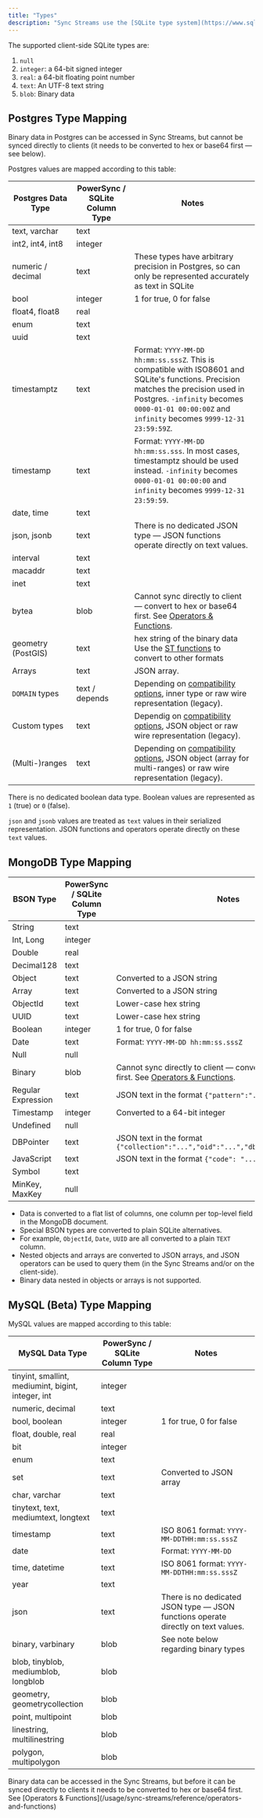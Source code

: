 ```yaml
---
title: "Types"
description: "Sync Streams use the [SQLite type system](https://www.sqlite.org/datatype3.html)."
---
```


The supported client-side SQLite types are:

1. `null`
2. `integer`: a 64-bit signed integer
3. `real`: a 64-bit floating point number
4. `text`: An UTF-8 text string
5. `blob`: Binary data

## <Icon icon="elephant" iconType="solid" size={32}/> Postgres Type Mapping

Binary data in Postgres can be accessed in Sync Streams, but cannot be synced directly to clients (it needs to be converted to hex or base64 first — see below).

Postgres values are mapped according to this table:

| Postgres Data Type | PowerSync / SQLite Column Type | Notes                                                                                                                                                                                                                                   |
|--------------------|--------------------------------|-----------------------------------------------------------------------------------------------------------------------------------------------------------------------------------------------------------------------------------------|
| text, varchar      | text                           |                                                                                                                                                                                                                                         |
| int2, int4, int8   | integer                        |                                                                                                                                                                                                                                         |
| numeric / decimal  | text                           | These types have arbitrary precision in Postgres, so can only be represented accurately as text in SQLite                                                                                                                               |
| bool               | integer                        | 1 for true, 0 for false                                                                                                                                                                                                                 |
| float4, float8     | real                           |                                                                                                                                                                                                                                         |
| enum               | text                           |                                                                                                                                                                                                                                         |
| uuid               | text                           |                                                                                                                                                                                                                                         |
| timestamptz        | text                           | Format: `YYYY-MM-DD hh:mm:ss.sssZ`. This is compatible with ISO8601 and SQLite's functions. Precision matches the precision used in Postgres. `-infinity` becomes `0000-01-01 00:00:00Z` and `infinity` becomes `9999-12-31 23:59:59Z`. |
| timestamp          | text                           | Format: `YYYY-MM-DD hh:mm:ss.sss`. In most cases, timestamptz should be used instead. `-infinity` becomes `0000-01-01 00:00:00` and `infinity` becomes `9999-12-31 23:59:59`.                                                           |
| date, time         | text                           |                                                                                                                                                                                                                                         |
| json, jsonb        | text                           | There is no dedicated JSON type — JSON functions operate directly on text values.                                                                                                                                                       |
| interval           | text                           |                                                                                                                                                                                                                                         |
| macaddr            | text                           |                                                                                                                                                                                                                                         |
| inet               | text                           |                                                                                                                                                                                                                                         |
| bytea              | blob                           | Cannot sync directly to client — convert to hex or base64 first. See [Operators & Functions](/usage/sync-streams/reference/operators-and-functions).                                                                                                |
| geometry (PostGIS) | text                           | hex string of the binary data Use the [ST functions](/usage/sync-streams/reference/operators-and-functions#functions) to convert to other formats                                                                                                   |
| Arrays             | text                           | JSON array.                                                                                                                                                                                                                             |
| `DOMAIN` types     | text / depends                 | Depending on [compatibility options](/usage/sync-streams/advanced/compatibility#custom-postgres-types), inner type or raw wire representation (legacy).                                                                                            |
| Custom types       | text                           | Dependig on [compatibility options](/usage/sync-streams/advanced/compatibility#custom-postgres-types), JSON object or raw wire representation (legacy).                                                                                            |
| (Multi-)ranges     | text                           | Depending on [compatibility options](/usage/sync-streams/advanced/compatibility#custom-postgres-types), JSON object (array for multi-ranges) or raw wire representation (legacy).                                                                  |

There is no dedicated boolean data type. Boolean values are represented as `1` (true) or `0` (false).

`json` and `jsonb` values are treated as `text` values in their serialized representation. JSON functions and operators operate directly on these `text` values.

## <Icon icon="leaf" iconType="solid" size={32}/> MongoDB Type Mapping

| BSON Type          | PowerSync / SQLite Column Type | Notes |
| ------------------ | ------------------------------ | ----- |
| String             | text                           |  |
| Int, Long          | integer                        |  |
| Double             | real                           |  |
| Decimal128         | text                           |  |
| Object             | text                           | Converted to a JSON string |
| Array              | text                           | Converted to a JSON string |
| ObjectId           | text                           | Lower-case hex string |
| UUID               | text                           | Lower-case hex string |
| Boolean            | integer                        | 1 for true, 0 for false |
| Date               | text                           | Format: `YYYY-MM-DD hh:mm:ss.sssZ` |
| Null               | null                           |  |
| Binary             | blob                           | Cannot sync directly to client — convert to hex or base64 first. See [Operators & Functions](/usage/sync-streams/reference/operators-and-functions). |
| Regular Expression | text                           | JSON text in the format `{"pattern":"...","options":"..."}`                                                                              |
| Timestamp          | integer                        | Converted to a 64-bit integer                                                                                                            |
| Undefined          | null                           |                                                                                                                                          |
| DBPointer          | text                           | JSON text in the format `{"collection":"...","oid":"...","db":"...","fields":...}`                                                       |
| JavaScript         | text                           | JSON text in the format `{"code": "...", "scope": ...}`                                                                                  |
| Symbol             | text                           |                                                                                                                                          |
| MinKey, MaxKey     | null                           |                                                                                                                                          |

* Data is converted to a flat list of columns, one column per top-level field in the MongoDB document.
* Special BSON types are converted to plain SQLite alternatives.
* For example, `ObjectId`, `Date`, `UUID` are all converted to a plain `TEXT` column.
* Nested objects and arrays are converted to JSON arrays, and JSON operators can be used to query them (in the Sync Streams and/or on the client-side).
* Binary data nested in objects or arrays is not supported.

## <Icon icon="dolphin" iconType="solid" size={32}/> MySQL (Beta) Type Mapping

MySQL values are mapped according to this table:

| MySQL Data Type                                    | PowerSync / SQLite Column Type | Notes                                                                             |
|----------------------------------------------------|--------------------------------|-----------------------------------------------------------------------------------|
| tinyint, smallint, mediumint, bigint, integer, int | integer                        |                                                                                   |
| numeric, decimal                                   | text                           |                                                                                   |
| bool, boolean                                      | integer                        | 1 for true, 0 for false                                                           |
| float, double, real                                | real                           |                                                                                   |
| bit                                                | integer                        |                                                                                   |
| enum                                               | text                           |                                                                                   |
| set                                                | text                           | Converted to JSON array                                                           |
| char, varchar                                      | text                           |                                                                                   |
| tinytext, text, mediumtext, longtext               | text                           |                                                                                   |
| timestamp                                          | text                           | ISO 8061 format: `YYYY-MM-DDTHH:mm:ss.sssZ`                                       |
| date                                               | text                           | Format: `YYYY-MM-DD`                                                              |
| time, datetime                                     | text                           | ISO 8061 format: `YYYY-MM-DDTHH:mm:ss.sssZ`                                       |
| year                                               | text                           |                                                                                   |
| json                                               | text                           | There is no dedicated JSON type — JSON functions operate directly on text values. |
| binary, varbinary                                  | blob                           | See note below regarding binary types                                             |
| blob, tinyblob, mediumblob, longblob               | blob                           |                                                                                   |
| geometry, geometrycollection                       | blob                           |                                                                                   |
| point, multipoint                                  | blob                           |                                                                                   |
| linestring, multilinestring                        | blob                           |                                                                                   |
| polygon, multipolygon                              | blob                           |                                                                                   |

<Info>
    Binary data can be accessed in the Sync Streams, but before it can be synced directly to clients it needs to be converted to hex or base64 first.
    See [Operators & Functions](/usage/sync-streams/reference/operators-and-functions)
</Info>

